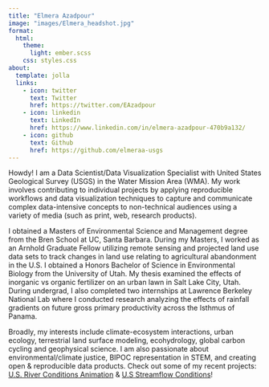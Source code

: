 ```yaml
---
title: "Elmera Azadpour"
image: "images/Elmera_headshot.jpg"
format:
  html:
    theme: 
      light: ember.scss
    css: styles.css
about:
  template: jolla
  links:
    - icon: twitter
      text: Twitter
      href: https://twitter.com/EAzadpour
    - icon: linkedin
      text: LinkedIn
      href: https://www.linkedin.com/in/elmera-azadpour-470b9a132/
    - icon: github
      text: Github
      href: https://github.com/elmeraa-usgs 
---
```



<div style="text-align: left"> 

Howdy! I am a Data Scientist/Data Visualization Specialist with United States Geological Survey (USGS) in the Water Mission Area (WMA). My work involves contributing to individual projects by applying reproducible workflows and data visualization techniques to capture and communicate complex data-intensive concepts to non-technical audiences using a variety of media (such as print, web, research products).

I obtained a Masters of Environmental Science and Management degree from the Bren School at UC, Santa Barbara. During my Masters, I worked as an Arnhold Graduate Fellow utilizing remote sensing and projected land use data sets to track changes in land use relating to agricultural abandonment in the U.S. I obtained a Honors Bachelor of Science in Environmental Biology from the University of Utah. My thesis examined the effects of inorganic vs organic fertilizer on an urban lawn in Salt Lake City, Utah. During undergrad, I also completed two internships at Lawrence Berkeley National Lab where I conducted research analyzing the effects of rainfall gradients on future gross primary productivity across the Isthmus of Panama.

Broadly, my interests include climate-ecosystem interactions, urban ecology, terrestrial land surface modeling, ecohydrology, global carbon cycling and geophysical science. I am also passionate about environmental/climate justice, BIPOC representation in STEM, and creating open & reproducible data products. Check out some of my recent projects: [U.S. River Conditions Animation](https://www.usgs.gov/media/videos/us-river-conditions-july-september-2022) & [U.S Streamflow Conditions](https://twitter.com/USGS_DataSci/status/1611415629768298496)! 

</div>
